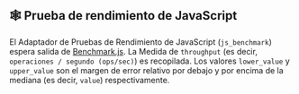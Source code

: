 ## 🕸 Prueba de rendimiento de JavaScript

El Adaptador de Pruebas de Rendimiento de JavaScript (`js_benchmark`) espera salida de [Benchmark.js](https://github.com/bestiejs/benchmark.js).
La Medida de `throughput` (es decir, `operaciones / segundo (ops/sec)`) es recopilada.
Los valores `lower_value` y `upper_value` son el margen de error relativo por debajo y por encima de la mediana (es decir, `value`) respectivamente.